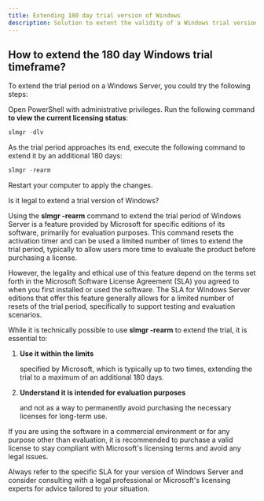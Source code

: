 ```yaml
---
title: Extending 180 day trial version of Windows
description: Solution to extent the validity of a Windows trial version using this simple command in PowerShell
---
```


## How to extend the 180 day Windows trial timeframe?

To extend the trial period on a Windows Server, you could try the following steps:

Open PowerShell with administrative privileges.
Run the following command **to view the current licensing status**:

```powershell
slmgr -dlv
```

As the trial period approaches its end, execute the following command to extend it by an additional 180 days:

```powershell
slmgr -rearm
```

Restart your computer to apply the changes.

Is it legal to extend a trial version of Windows?

Using the **slmgr -rearm** command to extend the trial period of Windows Server is a feature provided by Microsoft for specific editions of its software, primarily for evaluation purposes. This command resets the activation timer and can be used a limited number of times to extend the trial period, typically to allow users more time to evaluate the product before purchasing a license.

However, the legality and ethical use of this feature depend on the terms set forth in the Microsoft Software License Agreement (SLA) you agreed to when you first installed or used the software. The SLA for Windows Server editions that offer this feature generally allows for a limited number of resets of the trial period, specifically to support testing and evaluation scenarios.

While it is technically possible to use **slmgr -rearm** to extend the trial, it is essential to:

1. **Use it within the limits**

   &#x20;specified by Microsoft, which is typically up to two times, extending the trial to a maximum of an additional 180 days.

2. **Understand it is intended for evaluation purposes**

   &#x20;and not as a way to permanently avoid purchasing the necessary licenses for long-term use.

If you are using the software in a commercial environment or for any purpose other than evaluation, it is recommended to purchase a valid license to stay compliant with Microsoft's licensing terms and avoid any legal issues.

Always refer to the specific SLA for your version of Windows Server and consider consulting with a legal professional or Microsoft's licensing experts for advice tailored to your situation.

